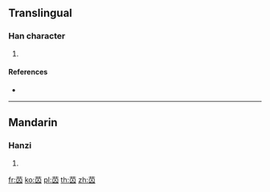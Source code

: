 {{character info/new}}
==Translingual==

===Han character===
{{Han char|rn=140|rad=艸|as=05|sn=11|four=44600|canj=TWO}}

# {{defn|Han|sort=艸05}}

====References====
* {{Han ref|kx=1024.060|dkj=30803|dj=1483.060|hdz=53192.070|uh=82EC|ud=33516|bh=D076|bd=53366}}

----

==Mandarin==

===Hanzi===
{{cmn-hanzi|pin=[[xiú]] ([[xiu2]])|wg=ch'iu<sup>2</sup>}}

# {{defn|lang=cmn|sort=艸05}}

[[fr:苬]]
[[ko:苬]]
[[pl:苬]]
[[th:苬]]
[[zh:苬]]